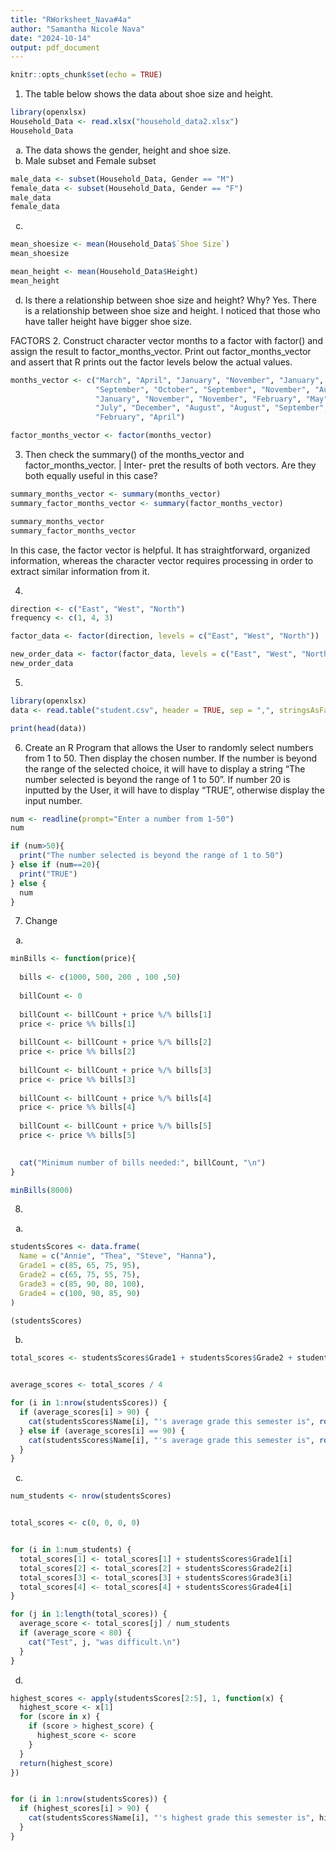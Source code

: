 ```yaml
---
title: "RWorksheet_Nava#4a"
author: "Samantha Nicole Nava"
date: "2024-10-14"
output: pdf_document
---
```


```r
knitr::opts_chunk$set(echo = TRUE)
```
1. The table below shows the data about shoe size and height.
```r
library(openxlsx)
Household_Data <- read.xlsx("household_data2.xlsx")
Household_Data
```
a. The data shows the gender, height and shoe size.
b.
Male subset and Female subset
```r
male_data <- subset(Household_Data, Gender == "M") 
female_data <- subset(Household_Data, Gender == "F")
male_data
female_data
```
c.
```r
mean_shoesize <- mean(Household_Data$`Shoe Size`)
mean_shoesize

mean_height <- mean(Household_Data$Height)
mean_height
```
d. Is there a relationship between shoe size and height? Why?
Yes. There is a relationship between shoe size and height. I noticed that those who have taller height have bigger shoe size.

FACTORS
2.
Construct character vector months to a factor with factor() and assign the result to
factor_months_vector. Print out factor_months_vector and assert that R prints out
the factor levels below the actual values.
```r
months_vector <- c("March", "April", "January", "November", "January",
                   "September", "October", "September", "November", "August",
                   "January", "November", "November", "February", "May", "August",
                   "July", "December", "August", "August", "September", "November",
                   "February", "April")

```

```r
factor_months_vector <- factor(months_vector)
```
3.
Then check the summary() of the months_vector and factor_months_vector. | Inter-
pret the results of both vectors. Are they both equally useful in this case?

```r
summary_months_vector <- summary(months_vector)
summary_factor_months_vector <- summary(factor_months_vector)

summary_months_vector
summary_factor_months_vector
```
In this case, the factor vector is helpful. It has straightforward, organized information, whereas the character vector requires processing in order to extract similar information from it.

4.
```r
direction <- c("East", "West", "North")
frequency <- c(1, 4, 3)
```
```r
factor_data <- factor(direction, levels = c("East", "West", "North"))
```
```r
new_order_data <- factor(factor_data, levels = c("East", "West", "North"))
new_order_data
```
5.
```r
library(openxlsx)
data <- read.table("student.csv", header = TRUE, sep = ",", stringsAsFactors = TRUE)

```
```r
print(head(data))
```
6.
Create an R Program that allows the User to randomly select numbers from 1 to 50.
Then display the chosen number. If the number is beyond the range of the selected choice,
it will have to display a string “The number selected is beyond the range of 1 to 50”. If
number 20 is inputted by the User, it will have to display “TRUE”, otherwise display the
input number.
```r
num <- readline(prompt="Enter a number from 1-50")
num 

if (num>50){
  print("The number selected is beyond the range of 1 to 50")
} else if (num==20){
  print("TRUE")
} else {
  num
}
```
7. Change
a.
```r
minBills <- function(price){
  
  bills <- c(1000, 500, 200 , 100 ,50)
  
  billCount <- 0
  
  billCount <- billCount + price %/% bills[1]  
  price <- price %% bills[1]                    
  
  billCount <- billCount + price %/% bills[2]  
  price <- price %% bills[2]                     
  
  billCount <- billCount + price %/% bills[3]  
  price <- price %% bills[3]                     
  
  billCount <- billCount + price %/% bills[4]  
  price <- price %% bills[4]                     
  
  billCount <- billCount + price %/% bills[5] 
  price <- price %% bills[5]                     

  
  cat("Minimum number of bills needed:", billCount, "\n")
}

minBills(8000)  

```
8.
a.
```r
studentsScores <- data.frame(
  Name = c("Annie", "Thea", "Steve", "Hanna"),
  Grade1 = c(85, 65, 75, 95),
  Grade2 = c(65, 75, 55, 75),
  Grade3 = c(85, 90, 80, 100),
  Grade4 = c(100, 90, 85, 90)
)

(studentsScores)

```
b.
```r

total_scores <- studentsScores$Grade1 + studentsScores$Grade2 + studentsScores$Grade3 + studentsScores$Grade4


average_scores <- total_scores / 4

for (i in 1:nrow(studentsScores)) {
  if (average_scores[i] > 90) {
    cat(studentsScores$Name[i], "'s average grade this semester is", round(average_scores[i], 2), "(above 90).\n")
  } else if (average_scores[i] == 90) {
    cat(studentsScores$Name[i], "'s average grade this semester is", round(average_scores[i], 2), "(exactly 90).\n")
  }
}

```
c.
```r
num_students <- nrow(studentsScores)


total_scores <- c(0, 0, 0, 0)


for (i in 1:num_students) {
  total_scores[1] <- total_scores[1] + studentsScores$Grade1[i]  
  total_scores[2] <- total_scores[2] + studentsScores$Grade2[i]  
  total_scores[3] <- total_scores[3] + studentsScores$Grade3[i] 
  total_scores[4] <- total_scores[4] + studentsScores$Grade4[i] 
}

for (j in 1:length(total_scores)) {
  average_score <- total_scores[j] / num_students
  if (average_score < 80) {
    cat("Test", j, "was difficult.\n")
  }
}
```
d.
```r
highest_scores <- apply(studentsScores[2:5], 1, function(x) {
  highest_score <- x[1]  
  for (score in x) {
    if (score > highest_score) {
      highest_score <- score
    }
  }
  return(highest_score)
})


for (i in 1:nrow(studentsScores)) {
  if (highest_scores[i] > 90) {
    cat(studentsScores$Name[i], "'s highest grade this semester is", highest_scores[i], ".\n")
  }
}
```



